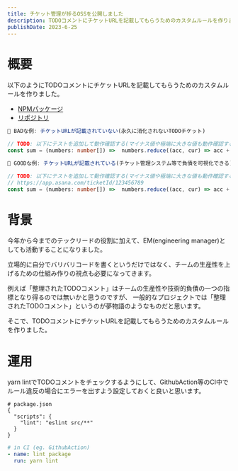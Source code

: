 ```yaml
---
title: チケット管理が捗るOSSを公開しました
description: TODOコメントにチケットURLを記載してもらうためのカスタムルールを作りました。
publishDate: 2023-6-25
---
```


# 概要
以下のようにTODOコメントにチケットURLを記載してもらうためのカスタムルールを作りました。

- [NPMパッケージ](https://www.npmjs.com/package/eslint-plugin-todo-comment)
- [リポジトリ](https://github.com/ToyB0x/eslint-plugin-todo-comment)

```typescript
🙅 BADな例: チケットURLが記載されていない(永久に消化されないTODOチケット)

// TODO: 以下にテストを追加して動作確認する(マイナス値や極端に大きな値も動作確認する)
const sum = (numbers: number[]) =>  numbers.reduce((acc, cur) => acc + cur, 0)
```

```typescript
🙆 GOODな例: チケットURLが記載されている(チケット管理システム等で負債を可視化できる)

// TODO: 以下にテストを追加して動作確認する(マイナス値や極端に大きな値も動作確認する)
// https://app.asana.com/ticketId/123456789
const sum = (numbers: number[]) =>  numbers.reduce((acc, cur) => acc + cur, 0)
```

# 背景
今年から今までのテックリードの役割に加えて、EM(engineering manager)としても活動することになりました。  

立場的に自分でバリバリコードを書くというだけではなく、チームの生産性を上げるための仕組み作りの視点も必要になってきます。

例えば「整理されたTODOコメント」はチームの生産性や技術的負債の一つの指標となり得るのでは無いかと思うのですが、
一般的なプロジェクトでは「整理されたTODOコメント」というのが夢物語のようなものだと思います。

そこで、TODOコメントにチケットURLを記載してもらうためのカスタムルールを作りました。

# 運用
yarn lintでTODOコメントをチェックするようにして、GithubAction等のCI中でルール違反の場合にエラーを出すよう設定しておくと良いと思います。

```jsonc
# package.json
{
  "scripts": {
    "lint": "eslint src/**"
  }
}
```

```yaml
# in CI (eg. GithubAction)
- name: lint package
  run: yarn lint
```
